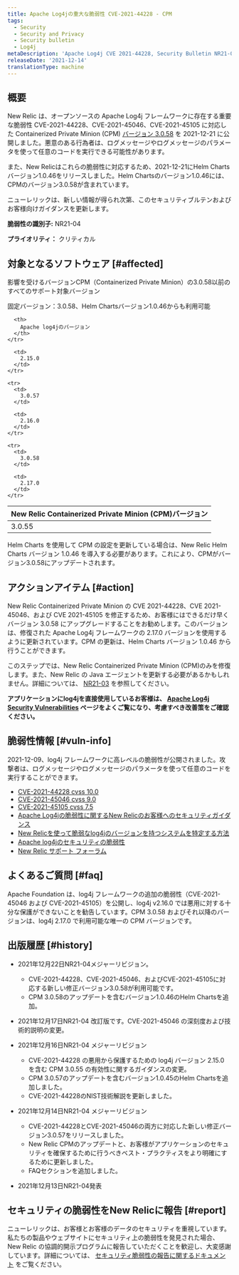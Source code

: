 ```yaml
---
title: Apache Log4jの重大な脆弱性 CVE-2021-44228 - CPM
tags:
  - Security
  - Security and Privacy
  - Security bulletin
  - Log4j
metaDescription: 'Apache Log4j CVE 2021-44228, Security Bulletin NR21-04 (Containerized Private Minions)'
releaseDate: '2021-12-14'
translationType: machine
---
```


## 概要

New Relic は、オープンソースの Apache Log4j フレームワークに存在する重要な脆弱性 CVE-2021-44228、CVE-2021-45046、CVE-2021-45105 に対応した Containerized Private Minion (CPM) [バージョン 3.0.58](/docs/release-notes/synthetics-release-notes/containerized-private-minions-release-notes/containerized-private-minion-cpm-3058/) を 2021-12-21 に公開しました。悪意のある行為者は、ログメッセージやログメッセージのパラメータを使って任意のコードを実行できる可能性があります。

また、New Relicはこれらの脆弱性に対応するため、2021-12-21にHelm Chartsバージョン1.0.46をリリースしました。Helm Chartsのバージョン1.0.46には、CPMのバージョン3.0.58が含まれています。

ニューレリックは、新しい情報が得られ次第、このセキュリティブルテンおよびお客様向けガイダンスを更新します。

**脆弱性の識別子:** NR21-04

**プライオリティ：** クリティカル

## 対象となるソフトウェア [#affected]

影響を受けるバージョンCPM（Containerized Private Minion）の3.0.58以前のすべてのサポート対象バージョン

固定バージョン：3.0.58、Helm Chartsバージョン1.0.46からも利用可能

<table>
  <thead>
    <tr>
      <th>
        New Relic Containerized Private Minion (CPM)バージョン
      </th>

      <th>
        Apache log4jのバージョン
      </th>
    </tr>
  </thead>

  <tbody>
    <tr>
      <td>
        3.0.55
      </td>

      <td>
        2.15.0
      </td>
    </tr>

    <tr>
      <td>
        3.0.57
      </td>

      <td>
        2.16.0
      </td>
    </tr>

    <tr>
      <td>
        3.0.58
      </td>

      <td>
        2.17.0
      </td>
    </tr>
  </tbody>
</table>

Helm Charts を使用して CPM の設定を更新している場合は、New Relic Helm Charts バージョン 1.0.46 を導入する必要があります。これにより、CPMがバージョン3.0.58にアップデートされます。

## アクションアイテム [#action]

New Relic Containerized Private Minion の CVE 2021-44228、CVE 2021-45046、および CVE 2021-45105 を修正するため、お客様にはできるだけ早くバージョン 3.0.58 にアップグレードすることをお勧めします。このバージョンは、修復された Apache Log4j フレームワークの 2.17.0 バージョンを使用するように更新されています。CPM の更新は、Helm Charts バージョン 1.0.46 から行うことができます。

このステップでは、New Relic Containerized Private Minion (CPM)のみを修復します。また、New Relic の Java エージェントを更新する必要があるかもしれません。詳細については、 [NR21-03](/docs/security/new-relic-security/security-bulletins/security-bulletin-nr21-03) を参照してください。

**アプリケーションにlog4jを直接使用しているお客様は、 [Apache Log4j Security Vulnerabilities](https://logging.apache.org/log4j/2.x/security.html) ページをよくご覧になり、考慮すべき改善策をご確認ください。**

## 脆弱性情報 [#vuln-info]

2021-12-09、log4j フレームワークに高レベルの脆弱性が公開されました。攻撃者は、ログメッセージやログメッセージのパラメータを使って任意のコードを実行することができます。

* [CVE-2021-44228 cvss 10.0](https://cve.mitre.org/cgi-bin/cvename.cgi?name=CVE-2021-44228)
* [CVE-2021-45046 cvss 9.0](https://cve.mitre.org/cgi-bin/cvename.cgi?name=CVE-2021-45046)
* [CVE-2021-45105 cvss 7.5](https://cve.mitre.org/cgi-bin/cvename.cgi?name=CVE-2021-45105)
* [Apache Log4jの脆弱性に関するNew Relicのお客様へのセキュリティガイダンス](https://newrelic.com/blog/nerdlog/security-guidance-for-log4j)
* [New Relicを使って脆弱なlog4jのバージョンを持つシステムを特定する方法](https://newrelic.com/blog/how-to-relic/new-relic-log4j-detection)
* [Apache log4jのセキュリティの脆弱性](https://logging.apache.org/log4j/2.x/security.html)
* [New Relic サポート フォーラム](https://discuss.newrelic.com/t/log4j-zero-day-vulnerability-and-the-new-relic-java-agent/170322)

## よくあるご質問 [#faq]

<CollapserGroup>
  <Collapser
    id="357-update"
    title="すでにCPM 3.0.55にアップデートしました。3.0.58にアップデートする必要がありますか？"
  >
    Apache Foundation は、log4j フレームワークの追加の脆弱性（CVE-2021-45046 および CVE-2021-45105）を公開し、log4j v2.16.0 では悪用に対する十分な保護ができないことを勧告しています。CPM 3.0.58 およびそれ以降のバージョンは、log4j 2.17.0 で利用可能な唯一の CPM バージョンです。
  </Collapser>
</CollapserGroup>

## 出版履歴 [#history]

* 2021年12月22日NR21-04メジャーリビジョン。

  * CVE-2021-44228、CVE-2021-45046、およびCVE-2021-45105に対応する新しい修正バージョン3.0.58が利用可能です。
  * CPM 3.0.58のアップデートを含むバージョン1.0.46のHelm Chartsを追加。

* 2021年12月17日NR21-04 改訂版です。CVE-2021-45046 の深刻度および技術的説明の変更。

* 2021年12月16日NR21-04 メジャーリビジョン

  * CVE-2021-44228 の悪用から保護するための log4j バージョン 2.15.0 を含む CPM 3.0.55 の有効性に関するガイダンスの変更。
  * CPM 3.0.57のアップデートを含むバージョン1.0.45のHelm Chartsを追加しました。
  * CVE-2021-44228のNIST技術解説を更新しました。

* 2021年12月14日NR21-04 メジャーリビジョン

  * CVE-2021-44228とCVE-2021-45046の両方に対応した新しい修正バージョン3.0.57をリリースしました。
  * New Relic CPMのアップデートと、お客様がアプリケーションのセキュリティを確保するために行うべきベスト・プラクティスをより明確にするために更新しました。
  * FAQセクションを追加しました。

* 2021年12月13日NR21-04発表

## セキュリティの脆弱性をNew Relicに報告 [#report]

ニューレリックは、お客様とお客様のデータのセキュリティを重視しています。私たちの製品やウェブサイトにセキュリティ上の脆弱性を発見された場合、New Relic の協調的開示プログラムに報告していただくことを歓迎し、大変感謝しています。詳細については、 [セキュリティ脆弱性の報告に関するドキュメント](/docs/security/new-relic-security/data-privacy/reporting-security-vulnerabilities) をご覧ください。